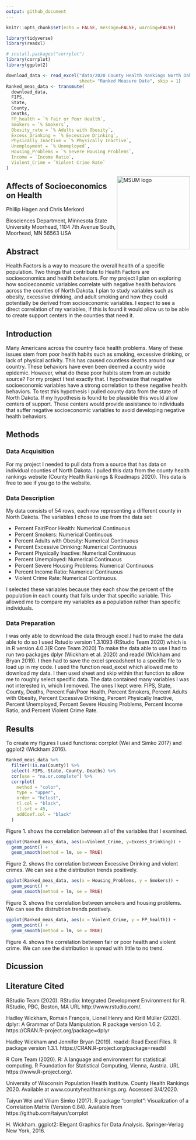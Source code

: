 ```yaml
---
output: github_document
---
```


```r
knitr::opts_chunk$set(echo = FALSE, message=FALSE, warning=FALSE)
```

```r
library(tidyverse)
library(readxl)

# install.packages("corrplot")
library(corrplot)
library(ggplot2)
```

```r
download_data <- read_excel("data/2020 County Health Rankings North Dakota Data - v1_1 (2).xlsx", 
                            sheet= "Ranked Measure Data", skip = 1)
Ranked_meas_data <- transmute(
  download_data,
  FIPS,
  State,
  County,
  Deaths,
  FP_health = `% Fair or Poor Health`,
  Smokers = `% Smokers`,
  Obesity_rate = `% Adults with Obesity`,
  Excess_Drinking = `% Excessive Drinking`,
  Physically_Inactive = `% Physically Inactive`,
  Unemployment = `% Unemployed`,
  Housing_Problems = `% Severe Housing Problems`,
  Income = `Income Ratio`,
  Violent_Crime = `Violent Crime Rate`
)

```

<img src="https://www2.mnstate.edu/uploadedImages/Content/Marketing/logos/MSUM_Signature_Vert_Color.jpg" alt="MSUM logo" width="200" style="float:right"> 

## Affects of Socioeconomics on Health
 
Phillip Hagen and Chris Merkord
  
Biosciences Department, Minnesota State University Moorhead, 1104 7th Avenue South, Moorhead, MN 56563 USA

## Abstract

Health Factors is a way to measure the overall health of a specific population. Two things that contribute to Health Factors are socioeconomics and health behaviors. For my project I plan on exploring how socioeconomic variables correlate with negative health behaviors across the counties of North Dakota. I plan to study variables such as obesity, excessive drinking, and adult smoking and how they could potentially be derived from socioeconomic variables. I expect to see a direct correlation of my variables, if this is found it would allow us to be able to create support centers in the counties that need it. 

## Introduction

  Many Americans across the country face health problems. Many of these issues stem from poor health habits such as smoking, excessive drinking, or lack of physical activity. This has caused countless deaths around our country. These behaviors have even been deemed a country  wide epidemic. However, what do these poor habits stem from an outside source? For my project I test exactly that. I hypothesize that negative socioeconomic variables have a strong correlation to these negative health behaviors. To test this hypothesis I pulled county data from the state of North Dakota. 
  If my hypothesis is found to be plausible this would allow centers of support. These centers would provide assistance to individuals that suffer negative socioeconomic variables to avoid developing negative health behaviors.
  
## Methods

### Data Acquisition

  For my project I needed to pull data from a source that has data on individual counties of North Dakota. I pulled this data from the county health rankings website (County Health Rankings & Roadmaps 2020). This data is free to see if you go to the website. 
  
### Data Description

  My data consists of 54 rows, each row representing a different county in North Dakota. The variables I chose to use from the data set: 
  
 - Percent Fair/Poor Health: Numerical Continuous 
 - Percent Smokers: Numerical Continuous
 - Percent Adults with Obesity: Numerical Continuous
 - Percent Excessive Drinking: Numerical Continuous 
 - Percent Physically Inactive: Numerical Continuous 
 - Percent Unemployed: Numerical Continuous
 - Percent Severe Housing Problems: Numerical Continuous
 - Percent Income Ratio: Numerical Continuous
 - Violent Crime Rate: Numerical Continuous.
  
I selected these variables because they each show the percent of the population in each county that falls under that specific variable. This allowed me to compare my variables as a population rather than specific individuals. 

  
### Data Preparation

  I was only able to download the data through excel.I had to make the data able to do so I used Rstudio version 1.3.1093 (RStudio Team 2020) which is in R version 4.0.3(R Core Team 2020) To make the data able to use I had to run two packages dplyr (Wickham et al. 2020) and readxl (Wickham and Bryan 2019). I then had to save the excel spreadsheet to a specific file to load up in my code. I used the function read_excel which allowed me to download my data. I then used sheet and skip within that function to allow me to roughly select specific data. The data contained many variables I was not interested in, which I removed. The ones I kept were: FIPS, State, County, Deaths, Percent Fair/Poor Health, Percent Smokers, Percent Adults with Obesity, Percent Excessive Drinking, Percent Physically Inactive, Percent Unemployed, Percent Severe Housing Problems, Percent Income Ratio, and Percent Violent Crime Rate.   

## Results 

  To create my figures I used functions: corrplot (Wei and Simko 2017) and ggplot2 (Wickham 2016).
  
  
```r
Ranked_meas_data %>%
  filter(!is.na(County)) %>%
  select(-FIPS,-State,-County,-Deaths) %>%
  cor(use = "na.or.complete") %>%
  corrplot(
    method = "color",
    type = "upper",
    order = "hclust",
    tl.col = "black",
    tl.srt = 45,
    addCoef.col = "black"
  ) 
```
 
  Figure 1. shows the correlation between all of the variables that I examined. 
  
```r
ggplot(Ranked_meas_data, aes(x=Violent_Crime, y=Excess_Drinking)) + 
  geom_point() +
  geom_smooth(method = lm, se = TRUE)
```
  
  Figure 2. shows the correlation between Excessive Drinking and violent crimes. We can see a the distribution trends positively. 
```r
ggplot(Ranked_meas_data, aes(x = Housing_Problems, y = Smokers)) + 
  geom_point() + 
  geom_smooth(method = lm, se = TRUE)
```
  
  Figure 3. shows the correlation between smokers and housing problems. We can see the distrubtion trends postively.
```r
ggplot(Ranked_meas_data, aes(x = Violent_Crime, y = FP_health)) +
  geom_point() +
  geom_smooth(method = lm, se = TRUE)
```
  
  Figure 4. shows the correlation between fair or poor health and violent crime. We can see the distribution is spread with little to no trend.

## Dicussion 

## Literature Cited 
RStudio Team (2020). RStudio: Integrated Development Environment for R.
  RStudio, PBC, Boston, MA URL http://www.rstudio.com/.
  
Hadley Wickham, Romain François, Lionel Henry and Kirill Müller (2020).
  dplyr: A Grammar of Data Manipulation. R package version 1.0.2.
  https://CRAN.R-project.org/package=dplyr
  
Hadley Wickham and Jennifer Bryan (2019). readxl: Read Excel Files. R
  package version 1.3.1. https://CRAN.R-project.org/package=readxl
 
R Core Team (2020). R: A language and environment for statistical
  computing. R Foundation for Statistical Computing, Vienna, Austria. URL
  https://www.R-project.org/.

University of Wisconsin Population Health Institute. County Health Rankings 2020.     Available at www.countyhealthrankings.org. Accessed 3/4/2020.

Taiyun Wei and Viliam Simko (2017). R package "corrplot":
  Visualization of a Correlation Matrix (Version 0.84). Available from
  https://github.com/taiyun/corrplot
  
H. Wickham. ggplot2: Elegant Graphics for Data Analysis.
  Springer-Verlag New York, 2016.

